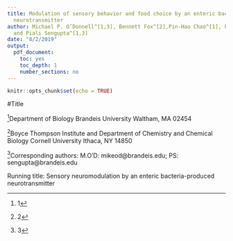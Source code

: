 ```yaml
---
title: Modulation of sensory behavior and food choice by an enteric bacteria-produced
  neurotransmitter
author: Michael P. O’Donnell^[1,3], Bennett Fox^[2],Pin-Hao Chao^[1], Frank Schroeder^[2],
  and Piali Sengupta^[1,3]
date: "8/2/2019"
output:
  pdf_document:
    toc: yes
    toc_depth: 1
    number_sections: no
---
```


```r
knitr::opts_chunk$set(echo = TRUE)
```
#Title

^[1]Department of Biology 
Brandeis University
Waltham, MA 02454

^[2]Boyce Thompson Institute and Department of Chemistry and Chemical Biology
Cornell University
Ithaca, NY 14850

^[3]Corresponding authors: M.O’D: mikeod@brandeis.edu; PS: sengupta@brandeis.edu

Running title: Sensory neuromodulation by an enteric bacteria-produced neurotransmitter
